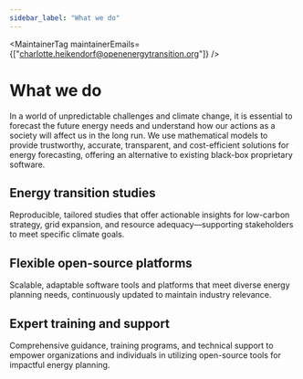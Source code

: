```yaml
---
sidebar_label: "What we do"
---
```




<MaintainerTag maintainerEmails={["charlotte.heikendorf@openenergytransition.org"]} />

# What we do
In a world of unpredictable challenges and climate change, it is essential to forecast the future energy needs and understand how our actions as a society will affect us in the long run. We use mathematical models to provide trustworthy, accurate, transparent, and cost-efficient solutions for energy forecasting, offering an alternative to existing black-box proprietary software. 


## Energy transition studies
Reproducible, tailored studies that offer actionable insights for low-carbon strategy, grid expansion, and resource adequacy—supporting stakeholders to meet specific climate goals.

## Flexible open-source platforms
Scalable, adaptable software tools and platforms that meet diverse energy planning needs, continuously updated to maintain industry relevance.

## Expert training and support
Comprehensive guidance, training programs, and technical support to empower organizations and individuals in utilizing open-source tools for impactful energy planning.

